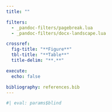 ```yaml
---
title: ""

filters:
  - _pandoc-filters/pagebreak.lua
  - _pandoc-filters/docx-landscape.lua

crossref:
  fig-title: "**Figure**"
  tbl-title: "**Table**"
  title-delim: "**.**"

execute:
  echo: false

bibliography: references.bib
---
```


```r
#| eval: params$blind

```
